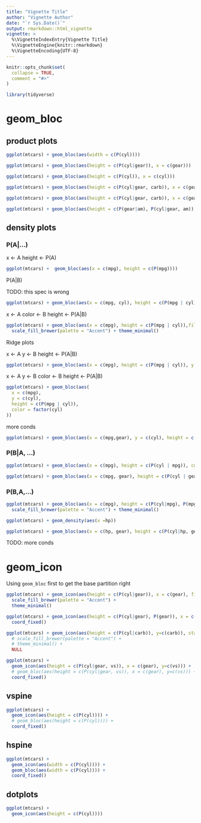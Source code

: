 ```yaml
---
title: "Vignette Title"
author: "Vignette Author"
date: "`r Sys.Date()`"
output: rmarkdown::html_vignette
vignette: >
  %\VignetteIndexEntry{Vignette Title}
  %\VignetteEngine{knitr::rmarkdown}
  %\VignetteEncoding{UTF-8}
---
```


```r
knitr::opts_chunk$set(
  collapse = TRUE,
  comment = "#>"
)

library(tidyverse)
```




# geom_bloc

## product plots

```r
ggplot(mtcars) + geom_bloc(aes(width = c(P(cyl))))
```

```r
ggplot(mtcars) + geom_bloc(aes(height = c(P(cyl|gear)), x = c(gear)))
```

```r
ggplot(mtcars) + geom_bloc(aes(height = c(P(cyl)), x = c(cyl)))
```

```r
ggplot(mtcars) + geom_bloc(aes(height = c(P(cyl|gear, carb)), x = c(gear, carb)))
```

```r
ggplot(mtcars) + geom_bloc(aes(height = c(P(cyl|gear, carb)), x = c(gear), y=c(carb)))
```

```r
ggplot(mtcars) + geom_bloc(aes(height = c(P(gear|am), P(cyl|gear, am)), x = c(gear), y = c(am)))
```


## density plots


### P(A|...)

  x <- A
  height <- P(A)

```r
ggplot(mtcars) +  geom_bloc(aes(x = c(mpg), height = c(P(mpg)))) 
```

P(A|B)

TODO: this spec is wrong

```r
ggplot(mtcars) + geom_bloc(aes(x = c(mpg, cyl), height = c(P(mpg | cyl)), colour = factor(cyl)))
```

  x <- A
  color <- B
  height <- P(A|B)

```r
ggplot(mtcars) + geom_bloc(aes(x = c(mpg), height = c(P(mpg | cyl)),fill = factor(cyl)))  + 
  scale_fill_brewer(palette = "Accent") + theme_minimal()

```


Ridge plots
  
  x <- A
  y <- B
  height <- P(A|B)

```r
ggplot(mtcars) + geom_bloc(aes(x = c(mpg), height = c(P(mpg | cyl)), y = c(cyl)))
```

  x <- A
  y <- B
  color <- B
  height <- P(A|B)

```r
ggplot(mtcars) + geom_bloc(aes(
  x = c(mpg), 
  y = c(cyl),
  height = c(P(mpg | cyl)),  
  color = factor(cyl)
))
```




more conds

```r
ggplot(mtcars) + geom_bloc(aes(x = c(mpg,gear), y = c(cyl), height = c(P(mpg | gear, cyl))))
```

### P(B|A, ...)


```r
ggplot(mtcars) + geom_bloc(aes(x = c(mpg), height = c(P(cyl | mpg)), color = factor(cyl)), position = "fill")
```

```r
ggplot(mtcars) + geom_bloc(aes(x = c(mpg, gear), height = c(P(cyl | gear,mpg))))
```


### P(B,A,...)

```r
ggplot(mtcars) + geom_bloc(aes(x = c(mpg), height = c(P(cyl|mpg), P(mpg)), fill = factor(cyl))) +   
  scale_fill_brewer(palette = "Accent") + theme_minimal()

```

```r
ggplot(mtcars) + geom_density(aes(x =hp))
```


```r
ggplot(mtcars) + geom_bloc(aes(x = c(hp, gear), height = c(P(cyl|hp, gear), P(hp|gear))))
```

TODO: more conds

# geom_icon

Using `geom_bloc` first to get the base partition right

```r
ggplot(mtcars) + geom_icon(aes(height = c(P(cyl|gear)), x = c(gear), fill = c(factor(cyl))), stat = "icon") +
  scale_fill_brewer(palette = "Accent") +
  theme_minimal() 
```

```r
ggplot(mtcars) + geom_icon(aes(height = c(P(cyl|gear), P(gear)), x = c(gear, vs)), stat = "icon") +
  coord_fixed()
```

```r
ggplot(mtcars) + geom_icon(aes(height = c(P(cyl|carb)), y=c(carb)), stat = "icon") +
  # scale_fill_brewer(palette = "Accent") + 
  # theme_minimal() + 
  NULL
```


```r
ggplot(mtcars) + 
  geom_icon(aes(height = c(P(cyl|gear, vs)), x = c(gear), y=c(vs))) +
  # geom_bloc(aes(height = c(P(cyl|gear, vs)), x = c(gear), y=c(vs))) + 
  coord_fixed()
```


## vspine

```r
ggplot(mtcars) + 
  geom_icon(aes(height = c(P(cyl)))) + 
  # geom_bloc(aes(height = c(P(cyl)))) + 
  coord_fixed()
```

## hspine

```r
ggplot(mtcars) + 
  geom_icon(aes(width = c(P(cyl)))) + 
  geom_bloc(aes(width = c(P(cyl)))) + 
  coord_fixed()
```

## dotplots

```r
ggplot(mtcars) + 
  geom_icon(aes(height = c(P(cyl))))
```

